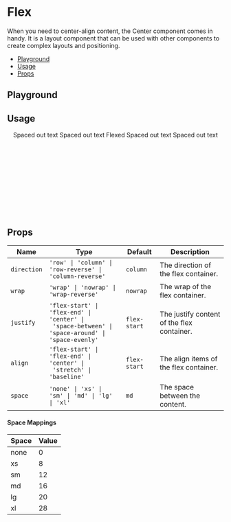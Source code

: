 
<Meta title="Primitives / Flex" />

<BackToTopButton />

# Flex

When you need to center-align content, the Center component comes in handy. It is a layout component that can be used with other components to create complex layouts and positioning.

- [Playground](#playground)
- [Usage](#usage)
- [Props](#props)

## Playground

<Canvas of={Stories.Playground} />

<Controls of={Stories.Playground} />

## Usage

<UsageWrap>
  <Center>
    <Flex space="lg">
      <Text>Spaced out text</Text>
      <Text>Spaced out text</Text>
      <Text>Flexed</Text>
      <Text>Spaced out text</Text>
      <Text>Spaced out text</Text>
    </Flex>
  </Center>
</UsageWrap>

```jsx
import { Flex, Text } from '@utilitywarehouse/native-ui';

const MyComponent = () => (
  <Flex space="lg">
    <Text>Spaced out text</Text>
    <Text>Spaced out text</Text>
    <Text>Flexed</Text>
    <Text>Spaced out text</Text>
    <Text>Spaced out text</Text>
  </Flex>
);
```

## Props

| Name        | Type                                                                                                     | Default      | Description                                |
| ----------- | -------------------------------------------------------------------------------------------------------- | ------------ | ------------------------------------------ |
| `direction` | `'row' \| 'column' \| 'row-reverse' \| 'column-reverse'`                                                 | `column`     | The direction of the flex container.       |
| `wrap`      | `'wrap' \| 'nowrap' \| 'wrap-reverse'`                                                                   | `nowrap`     | The wrap of the flex container.            |
| `justify`   | `'flex-start' \| 'flex-end' \| 'center' \| `<br />` 'space-between' \| 'space-around' \| 'space-evenly'` | `flex-start` | The justify content of the flex container. |
| `align`     | `'flex-start' \| 'flex-end' \| 'center' \| `<br />` 'stretch' \| 'baseline'`                             | `flex-start` | The align items of the flex container.     |
| `space`     | `'none' \| 'xs' \| 'sm' \| 'md' \| 'lg' `<br />`\| 'xl'`                                                 | `md`         | The space between the content.             |

#### Space Mappings

| Space | Value |
| ----- | ----- |
| none  | 0     |
| xs    | 8     |
| sm    | 12    |
| md    | 16    |
| lg    | 20    |
| xl    | 28    |
